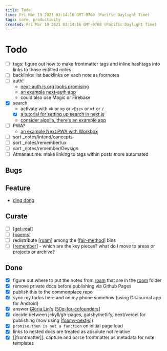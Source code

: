 ```yaml
---
title: Todo
time: Fri Mar 19 2021 03:14:16 GMT-0700 (Pacific Daylight Time)
tags: core, productivity
created: Fri Mar 19 2021 03:14:16 GMT-0700 (Pacific Daylight Time)
---
```


# Todo

- [ ] tags: figure out how to make frontmatter tags and inline hashtags into links to those entitled notes
- [ ] backlinks: list backlinks on each note as footnotes
- [ ] auth!
  - [next-auth.js.org looks promising](https://next-auth.js.org/getting-started/example)
  - [an example next-auth app](https://github.com/nextauthjs/next-auth-example)
  - could also use Magic or Firebase
- [x] search
  - activate with `⌘k` or `⌘p` or `<Esc>` or `⌘f` or `/`
  - [x] [a tutorial for setting up search in next.js](https://medium.com/@matswainson/building-a-search-component-for-your-next-js-markdown-blog-9e75e0e7d210)
  - [consider algolia, there's an example app]()
- [ ] PWA?
  - [an example Next PWA with Workbox](https://github.com/vercel/next.js/tree/canary/examples/progressive-web-app)
- [ ] sort \_notes/intend/concepts
- [ ] sort \_notes/remember/ux
- [ ] sort \_notes/remember/Devsign
- [ ] Atmanaut.me: make linking to tags within posts more automated

## Bugs

## Feature

- [ding dong](https://commonplace.atmanaut.me/areas/poetry/ding-dong-the-dream-is-dead)

## Curate

- [ ] [[get-real]]
- [ ] [[poems]]
- [ ] redistribute [[roam]] among the [[fair-method]] bins
- [ ] [[remember]] - which are the key pieces? what do I move to areas or projects or archive?

## Done

- [x] figure out where to put the notes from [roam](https://roamresearch.com/#/app/Atmanaut) that are in the [roam](./roam) folder
- [x] remove private docs before publishing via Github Pages
- [x] publish this to the commonplace repo
- [x] sync my todos here and on my phone somehow (using GitJournal app for Android)
- [x] answer [Gloria Lin's](https://docs.google.com/document/d/1vw3EKQ6mAU8vAqPjG2LY-YtCVLAIIfcvkaI08WKP4Iw/edit) [[50q-for-cofounders]]
- [x] decide between jekyll/gh-pages, gatsby/netlify, next/vercel for publishing (now using [[foamy-nextjs]])
- [x] `promise.then is not a function` on initial page load
- [x] links to nested docs are treated as absolute not relative
- [x] [[frontmatter]]: capture and parse frontmatter as metadata for note templates

[//begin]: # "Autogenerated link references for markdown compatibility"
[get-real]: attend/get-real "Get Real"
[poems]: forget/poems "Poems"
[roam]: attend/roam "roam"
[fair-method]: intend/fair-method "FAIR Method"
[remember]: remember "Remember"
[50q-for-cofounders]: attend/50q-for-cofounders "50 Questions for Aspiring Founders to Ask Each Other"
[foamy-nextjs]: intend/foamy-nextjs "Foamy NextJS Starter"
[//end]: # "Autogenerated link references"
